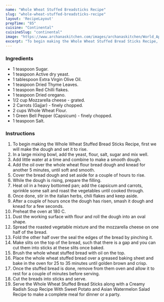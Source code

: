 ---
name: "Whole Wheat Stuffed Breadsticks Recipe"
slug: "whole-wheat-stuffed-breadsticks-recipe"
layout: 'RecipeLayout'
prepTime: "85"
cuisine: "Continental"
cuisineSlug: "continental"
image: "https://www.archanaskitchen.com/images/archanaskitchen/World_Appetizers/Whole_Wheat_Stuffed_Bread_Sticks_Recipe-1.jpg"
excerpt: "To begin making the Whole Wheat Stuffed Bread Sticks Recipe, first we will make the dough and set it to rise"
---

### Ingredients

- 1 teaspoon Sugar.
- 1 teaspoon Active dry yeast.
- 1 tablespoon Extra Virgin Olive Oil.
- 1 teaspoon Dried Thyme Leaves.
- 1 teaspoon Red Chilli flakes.
- 1 teaspoon Dried oregano.
- 1/2 cup Mozzarella cheese - grated.
- 2 Carrots (Gajjar) - finely chopped.
- 2 cups Whole Wheat Flour.
- 1 Green Bell Pepper (Capsicum) - finely chopped.
- 1 teaspoon Salt.

### Instructions

1. To begin making the Whole Wheat Stuffed Bread Sticks Recipe, first we will make the dough and set it to rise.
1. In a large mixing bowl, add the yeast, flour, salt, sugar and mix well.
1. Add little water at a time and combine to make a smooth dough.
1. Add the oil over  the whole wheat flour bread dough and knead for another 5 minutes, until soft and smooth.
1. Cover the bread dough and set aside for a couple of hours to rise.
1. While the dough is rising, prepare the filling.
1. Heat oil in a heavy bottomed pan; add the capsicum and carrots, sprinkle some salt and roast the vegetables until cooked through.
1. Once done, stir in the italian herbs, chili flakes and keep aside.
1. After a couple of hours once the dough has risen, smash it dough and knead for a few seconds.
1. Preheat the oven at 180 C.
1. Dust the working surface with flour and roll the dough into an oval shape.
1. Spread the roasted vegetable mixture and the mozzarella cheese on one half of the bread.
1. Fold the other half over the seal the edges of the bread by pinching it.
1. Make slits on the top of the bread, such that there is a gap and you can cut them into sticks at these slits once baked.
1. Brush the whole wheat stuffed bread with oil on the top.
1. Place the whole wheat stuffed bread over a greased baking sheet and bake in the oven for 25 to 35 minutes until golden brown and crisp.
1. Once the stuffed bread is done, remove from them oven and allow it to rest for a couple of minutes before serving.
1. Cut the breads into sticks and serve.
1. Serve the Whole Wheat Stuffed Bread Sticks along with a Creamy Radish Soup Recipe With Sweet Potato and Asian Watermelon Salad Recipe to make a complete meal for dinner or a party.
